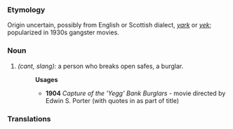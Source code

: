 ===Etymology===
Origin uncertain, possibly from English or Scottish dialect, ''[[yark]]'' or ''[[yek]]''; popularized in 1930s gangster movies.
===Noun===
#''(cant, slang):'' a person who breaks open safes, a burglar.
#:'''Usages'''
#:*'''1904''' ''Capture of the 'Yegg' Bank Burglars'' - movie directed by Edwin S. Porter (with quotes in as part of title) 

===Translations===